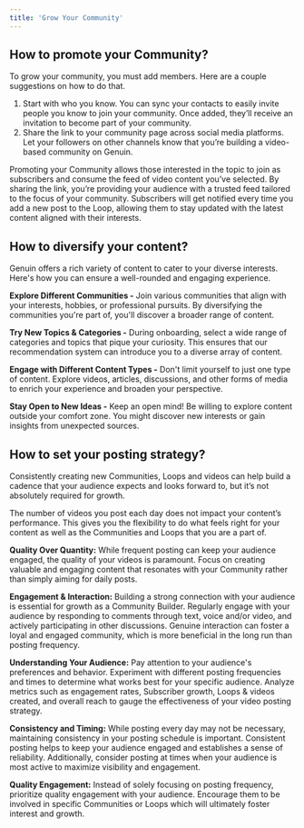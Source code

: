 ```yaml
---
title: 'Grow Your Community'
---
```


## How to promote your Community?

To grow your community, you must add members. Here are a couple suggestions on how to do that.

1. Start with who you know. You can sync your contacts to easily invite people you know to join your community. Once added, they’ll receive an invitation to become part of your community.
2. Share the link to your community page across social media platforms. Let your followers on other channels know that you’re building a video-based community on Genuin. 

Promoting your Community allows those interested in the topic to join as subscribers and consume the feed of video content you’ve selected. By sharing the link, you’re providing your audience with a trusted feed tailored to the focus of your community. Subscribers will get notified every time you add a new post to the Loop, allowing them to stay updated with the latest content aligned with their interests. 

## How to diversify your content?

Genuin offers a rich variety of content to cater to your diverse interests. Here's how you can ensure a well-rounded and engaging experience.

**Explore Different Communities -** Join various communities that align with your interests, hobbies, or professional pursuits. By diversifying the communities you're part of, you'll discover a broader range of content.

**Try New Topics & Categories -** During onboarding, select a wide range of categories and topics that pique your curiosity. This ensures that our recommendation system can introduce you to a diverse array of content.

**Engage with Different Content Types -** Don't limit yourself to just one type of content. Explore videos, articles, discussions, and other forms of media to enrich your experience and broaden your perspective.

**Stay Open to New Ideas -** Keep an open mind! Be willing to explore content outside your comfort zone. You might discover new interests or gain insights from unexpected sources.

## How to set your posting strategy?

Consistently creating new Communities, Loops and videos can help build a cadence that your audience expects and looks forward to, but it’s not absolutely required for growth.

The number of videos you post each day does not impact your content’s performance. This gives you the flexibility to do what feels right for your content as well as the Communities and Loops that you are a part of. 


**Quality Over Quantity:**
While frequent posting can keep your audience engaged, the quality of your videos is paramount. Focus on creating valuable and engaging content that resonates with your Community rather than simply aiming for daily posts.

**Engagement & Interaction:**
Building a strong connection with your audience is essential for growth as a Community Builder. Regularly engage with your audience by responding to comments through text, voice and/or video, and actively participating in other discussions. Genuine interaction can foster a loyal and engaged community, which is more beneficial in the long run than posting frequency.

**Understanding Your Audience:**
Pay attention to your audience's preferences and behavior. Experiment with different posting frequencies and times to determine what works best for your specific audience. Analyze metrics such as engagement rates, Subscriber growth, Loops & videos created, and overall reach to gauge the effectiveness of your video posting strategy.

**Consistency and Timing:**
While posting every day may not be necessary, maintaining consistency in your posting schedule is important. Consistent posting helps to keep your audience engaged and establishes a sense of reliability. Additionally, consider posting at times when your audience is most active to maximize visibility and engagement.

**Quality Engagement:**
Instead of solely focusing on posting frequency, prioritize quality engagement with your audience. Encourage them to be involved in specific Communities or Loops which will ultimately foster interest and growth.